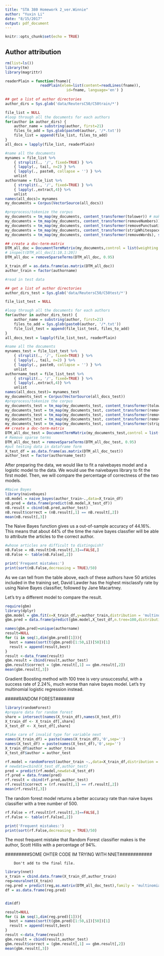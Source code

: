 ```yaml
---
title: "STA 380 Homework 2_ver.Winnie"
author: "Yuxin Li"
date: "8/15/2017"
output: pdf_document
---
```


```r
knitr::opts_chunk$set(echo = TRUE)
```

## Author attribution

```r
rm(list=ls())
library(tm) 
library(magrittr)
```

```r
readerPlain = function(fname){
				readPlain(elem=list(content=readLines(fname)), 
							id=fname, language='en') }
							
## get a list of author directories
author_dirs = Sys.glob('data/ReutersC50/C50train/*')

file_list = NULL
#loop through all the documents for each authors
for(author in author_dirs) {
	author_name = substring(author, first=21)
	files_to_add = Sys.glob(paste0(author, '/*.txt'))
	file_list = append(file_list, files_to_add)
}
all_docs = lapply(file_list, readerPlain) 

#name all the documents
mynames = file_list %>%
	{ strsplit(., '/', fixed=TRUE) } %>%
	{ lapply(., tail, n=2) } %>%
	{ lapply(., paste0, collapse = '') } %>%
	unlist
authorname = file_list %>%
	{ strsplit(., '/', fixed=TRUE) } %>%
	{ lapply(.,extract,4)} %>%
	unlist
names(all_docs)= mynames
my_documents = Corpus(VectorSource(all_docs))

#preprocess/tokenize the corpus
my_documents = tm_map(my_documents, content_transformer(tolower)) # make everything lowercase
my_documents = tm_map(my_documents, content_transformer(removeNumbers)) # remove numbers
my_documents = tm_map(my_documents, content_transformer(removePunctuation)) # remove punctuation
my_documents = tm_map(my_documents, content_transformer(stripWhitespace)) ## remove excess white-space
my_documents = tm_map(my_documents, content_transformer(removeWords), stopwords("en")) ##remove stopwords

## create a doc-term-matrix
DTM_all_doc = DocumentTermMatrix(my_documents,control = list(weighting = weightTfIdf))
# inspect(DTM_all_doc[1:10,1:20])
DTM_all_doc = removeSparseTerms(DTM_all_doc, 0.95)

X_train_df = as.data.frame(as.matrix(DTM_all_doc))
author_train = factor(authorname)
```


```r
#read in test data

## get a list of author directories
author_dirs_test = Sys.glob('data/ReutersC50/C50test/*')

file_list_test = NULL

#loop through all the documents for each authors
for(author in author_dirs_test) {
	author_name = substring(author, first=21)
	files_to_add = Sys.glob(paste0(author, '/*.txt'))
	file_list_test = append(file_list_test, files_to_add)
}
all_docs_test = lapply(file_list_test, readerPlain) 

#name all the documents
mynames_test = file_list_test %>%
	{ strsplit(., '/', fixed=TRUE) } %>%
	{ lapply(., tail, n=2) } %>%
	{ lapply(., paste0, collapse = '') } %>%
	unlist
authorname_test = file_list_test %>%
	{ strsplit(., '/', fixed=TRUE) } %>%
	{ lapply(.,extract,4)} %>%
	unlist
names(all_docs_test)= mynames_test
my_documents_test = Corpus(VectorSource(all_docs_test))
#preprocess/tokenize the corpus
my_documents_test = tm_map(my_documents_test, content_transformer(tolower)) # make everything lowercase
my_documents_test = tm_map(my_documents_test, content_transformer(removeNumbers)) # remove numbers
my_documents_test = tm_map(my_documents_test, content_transformer(removePunctuation)) # remove punctuation
my_documents_test = tm_map(my_documents_test, content_transformer(removeWords), stopwords("en")) ##remove stopwords
my_documents_test = tm_map(my_documents_test, content_transformer(stripWhitespace)) ## remove excess white-space
## create a doc-term-matrix
DTM_all_doc_test = DocumentTermMatrix(my_documents_test,control = list(weighting = weightTfIdf))
# Remove sparse terms
DTM_all_doc_test = removeSparseTerms(DTM_all_doc_test, 0.95)
#put testing data in dataframe form
X_test_df = as.data.frame(as.matrix(DTM_all_doc_test))
author_test = factor(authorname_test)
```

After preparing the data, we would like to fit a naivebayes model and a logistic model to the data. We would use the naivebayes library to fit the first model. Then, we will compare the percentage of correctness of the two models.

```r
#Naive Bayes
library(naivebayes)
nB.model = naive_bayes(author_train~.,data=X_train_df)
nB.pred = data.frame(predict(nB.model,X_test_df))
nB.result = cbind(nB.pred,author_test)
nB.result$correct = (nB.result[,1] == nB.result[,2])
mean(nB.result[,3])
```
The Naive Bayes function gives us a out-of-sample accuracy of 44.16%. This means that about 44% of the time the naive bayes classfier will be able to attribute the articles to the correct author.
```r
#whose articles are difficult to distinguish?
nB.False = nB.result[nB.result[,3]==FALSE,]
nB.False <- table(nB.False[,2])

print('Frequent mistakes:')
print(sort(nB.False,decreasing = TRUE)/50)
```

As we can tell from the table above, each of these authors have 50 articles included in the training set, David Lawder has the highest misclassfy rate by using Naive Bayes classifier, followed by Jane Macartney.

Let's try a different model to compare the result.


```r
require(gbm)
library(dplyr)
gbm.model = gbm.fit(x=X_train_df,y=author_train,distribution = 'multinomial')
gbm.pred = data.frame(predict(gbm.model,X_test_df,n.tree=100,distribution = 'multinomial'))
```

```r
names(gbm.pred)=unique(authorname)
result=NULL
for (i in seq(1,dim(gbm.pred)[1])){
  best = names(sort(t(gbm.pred)[1:50,i])[50])[1]
  result = append(result,best)
}
result <-data_frame(result)
gbm.result = cbind(result,author_test)
gbm.result$correct = (gbm.result[,1] == gbm.result[,2])
mean(gbm.result[,3])
```
Gradient Boosting method with 100 tree is very unsuccessful, with a success rate of 2.24%, much worse than naive bayes model. Let's try multinomial logistic regression instead.


#####RANDOM FOREST#######
```r
library(randomForest)
#prepare data for random forest
share = intersect(names(X_train_df),names(X_test_df))
X_train_df <- X_train_df[,share]
X_test_df <- X_test_df[,share]

#take care of invalid type for variable next
names(X_train_df) = paste(names(X_train_df),'0',sep='')
names(X_test_df) = paste(names(X_test_df),'0',sep='')
X_train_df$author = author_train
X_test_df$author = author_test

rf.model = randomForest(author_train ~.,data=X_train_df,distribution = 'multinomial',ntree=500)
# newdata=cbind(X_test_df,author_test)
pred = predict(rf.model,newdat=X_test_df)
rf.pred = data.frame(pred)
rf.result = cbind(rf.pred,author_test)
rf.result$correct = (rf.result[,1] == rf.result[,2])
mean(rf.result[,3])
```
The random forest model returns a better accuracy rate than naive bayes classifier with a tree number of 500.

```r
rf.False = rf.result[rf.result[,3]==FALSE,]
rf.False <- table(rf.False[,2])

print('Frequent mistakes:')
print(sort(rf.False,decreasing = TRUE)/50)
```

The most frequent mistake that Random Forest classifier makes is the author, Scott Hillis with a percentage of 94%.



#########SOME OHTER CODE IM TRYING WITH NNET############


        Don't add to the final file.

#########################################################
```r
library(nnet)
x_train = cbind.data.frame(X_train_df,author_train)
reg=neuralnet(X_train)
reg.pred = predict(reg,as.matrix(DTM_all_doc_test),family = 'multinomial')
df = as.data.frame(reg.pred)


dim(df)

result=NULL
for (i in seq(1,dim(reg.pred)[1])){
  best = names(sort(t(gbm.pred)[1:50,i])[50])[1]
  result = append(result,best)
}
result <-data_frame(result)
gbm.result = cbind(result,author_test)
gbm.result$correct = (gbm.result[,1] == gbm.result[,2])
mean(gbm.result[,3])
```

